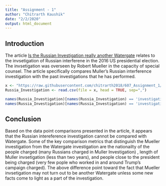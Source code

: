 ---
title: "Assignment - 1"
author: "Chitrarth Kaushik"
date: "2/2/2020"
output: html_document
---

## Introduction
The article [Is the Russian Investigation really another Watergate](https://projects.fivethirtyeight.com/russia-investigation/) relates to the invsetigation of Russian interferene in the 2016 US presidential election. The invsetigation was overseen by Robert Mueller in the capacity of special counsel. The article specifically compares Muller's Russian interference investigation with the past investigations that he has performed.

```{r importing excel, eval=TRUE}
x <- "https://raw.githubusercontent.com/chitrarth2018/607_Assignment_1/master/russia-investigation.csv"
Russia_Investigation <- read.csv(file = x, head = TRUE, sep=",")

```

```{r renaming the columns, eval=TRUE}
names(Russia_Investigation)[names(Russia_Investigation) == 'investigation.start'] <- 'invest.st.dt'
names(Russia_Investigation)[names(Russia_Investigation) == 'investigation.end'] <- 'invest.en.dt'
```

## Conclusion
Based on the data point comparisons presented in the article, it appears that the Russian intereference investigation cannot be compared with Watergate. Some of the key comparison metrics that distinguish the Mueller investigation from the Watergate investigation are the nationailty of the people charged (many Russians charged in Muller Investigation) , length of Muller invsetigation (less than two years), and people close to the president being charged (very few pople who worked in and around Trump's campaign charged). The above difference point toward the fact that Mueller invsetigation may not turn out to be another Watergate unless some new facts come to light as a part of the investigation.  